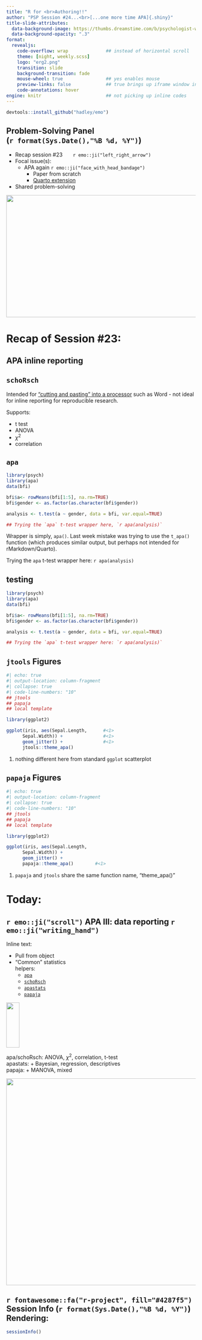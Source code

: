 ```yaml
---
title: "R for <br>Authoring!!" 
author: "PSP Session #24...<br>[...one more time APA]{.shiny}"
title-slide-attributes: 
  data-background-image: https://thumbs.dreamstime.com/b/psychologist-woman-tears-laughter-family-relationships-emotions-mental-problems-pop-art-retro-style-60241431.jpg
  data-background-opacity: ".3"
format:
  revealjs:
    code-overflow: wrap              ## instead of horizontal scroll
    theme: [night, weekly.scss]
    logo: "erg2.png"
    transition: slide
    background-transition: fade
    mouse-wheel: true                ## yes enables mouse
    preview-links: false             ## true brings up iframe window instead of "site"
    code-annotations: hover 
engine: knitr                        ## not picking up inline codes
---
```


```r
devtools::install_github("hadley/emo")
```

## Problem-Solving Panel <br>(`r format(Sys.Date(),"%B %d, %Y")`)

::: {layout="[80,20]"}
::: first-column
-   Recap session #23&nbsp;&nbsp;&nbsp;&nbsp;&nbsp;&nbsp;&nbsp;`r emo::ji("left_right_arrow")`
-   Focal issue(s):
    - APA again `r emo::ji("face_with_head_bandage")`
      + Paper from scratch
      + [Quarto extension](https://wjschne.github.io/apaquarto/)
-   Shared problem-solving
:::

::: second-column
:::
:::

![](img/title23.JPG){.absolute top="170" right="-120" width="550" height="325"}

# Recap of Session #23: 

## APA inline reporting

::: {.panel-tabset}

## `schoRsch`

::: {layout="[70,30]"}
::: first-column
Intended for ["cutting and pasting" into a processor](https://www.tqmp.org/RegularArticles/vol12-2/p147/p147.pdf) such as Word - not ideal for inline reporting for reproducible research. 
:::

::: second
Supports:

   + t test
   + ANOVA
   + $\chi^2$
   + correlation
:::
:::

## `apa`

```r
library(psych)
library(apa)
data(bfi)

bfi$a<- rowMeans(bfi[1:5], na.rm=TRUE)
bfi$gender <- as.factor(as.character(bfi$gender))

analysis <- t.test(a ~ gender, data = bfi, var.equal=TRUE)

## Trying the `apa` t-test wrapper here, `r apa(analysis)` 

```

Wrapper is simply, `apa()`. Last week mistake was trying to use the `t_apa()` function (which produces similar output, but perhaps not intended for rMarkdown/Quarto).

Trying the `apa` t-test wrapper here: `r apa(analysis)`

## testing

```r
library(psych)
library(apa)
data(bfi)

bfi$a<- rowMeans(bfi[1:5], na.rm=TRUE)
bfi$gender <- as.factor(as.character(bfi$gender))

analysis <- t.test(a ~ gender, data = bfi, var.equal=TRUE)

## Trying the `apa` t-test wrapper here: `r apa(analysis)` 

```

## `jtools` Figures

```r
#| echo: true
#| output-location: column-fragment
#| collapse: true
#| code-line-numbers: "10"
## jtools
## papaja
## local template

library(ggplot2)

ggplot(iris, aes(Sepal.Length,      #<1>
      Sepal.Width)) +               #<1>
      geom_jitter() +               #<1>
      jtools::theme_apa()
```
1. nothing different here from standard `ggplot` scatterplot

##

## `papaja` Figures

```r
#| echo: true
#| output-location: column-fragment
#| collapse: true
#| code-line-numbers: "10"
## jtools
## papaja
## local template

library(ggplot2)

ggplot(iris, aes(Sepal.Length, 
      Sepal.Width)) +
      geom_jitter() + 
      papaja::theme_apa()        #<1>
```
1. `papaja` and `jtools` share the same function name, "theme_apa()"
:::

# Today: 

## `r emo::ji("scroll")` APA III: data reporting `r emo::ji("writing_hand")`

[Inline text:]{.kulas3} 

+ Pull from object
+ "Common" statistics<br>helpers:
  + [`apa`](https://github.com/dgromer/apa)
  + [`schoRsch`](https://www.tqmp.org/RegularArticles/vol12-2/p147/p147.pdf)
  + [`apastats`](https://github.com/achetverikov/APAstats)
  + [`papaja`](https://github.com/crsh/papaja)

![](https://www.pngall.com/wp-content/uploads/15/Bracket-PNG-Image-File.png){.absolute bottom="155" left="-15" width="35" height="120"}


::: {.notes}
apa/schoRsch: ANOVA, $\chi^2$, correlation, t-test  
apastats: + Bayesian, regression, descriptives  
papaja: + MANOVA, mixed
:::

![](https://slideplayer.com/slide/9481929/29/images/32/Sample+Result.jpg){.absolute top="100" right="-115" width="700" height="550"}

## `r fontawesome::fa("r-project", fill="#4287f5")` Session Info (`r format(Sys.Date(),"%B %d, %Y")`) Rendering:

```r
sessionInfo()
```

